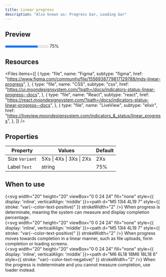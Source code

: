 ```yaml
---
title: Linear progress
description: "Also known as: Progress bar, Loading bar"
---
```


## Preview

<div className="w-full bg-primary h-[320px] flex items-center justify-center border border-primary gap-4">
  <div className="moon-linear-progress-wrapper">
    <progress
      value="75"
      max="100"
      id="linearProgress"
      className="moon-linear-progress w-[320px]"
    ></progress>
    <label htmlFor="linearProgress">75%</label>
  </div>
</div>

## Resources

<Files
  items={[
    {
      type: "file",
      name: "Figma",
      subtype: "figma",
      href: "https://www.figma.com/community/file/1556938779817129788/mds-linear-progress",
    },
    {
      type: "file",
      name: "CSS",
      subtype: "css",
      href: "https://ui.moondesignsystem.com/?path=/docs/indicators-status-linear-progress--docs",
    },
    {
      type: "file",
      name: "React",
      subtype: "react",
      href: "https://react.moondesignsystem.com/?path=/docs/indicators-status-linear-progress--docs",
    },
    {
      type: "file",
      name: "LiveView",
      subtype: "elixir",
      href: "https://liveview.moondesignsystem.com/indicators_&_status/linear_progress",
    },
  ]}
/>

## Properties

| **Property**   | **Values**               | **Default** |
| -------------- | ------------------------ | ----------- |
| Size `Variant` | 5Xs \| 4Xs \| 3Xs \| 2Xs | 2Xs         |
| Label `Text`   | string                   | 75%         |

## When to use

{<svg width="20" height="20" viewBox="0 0 24 24" fill="none" style={{ display: 'inline', verticalAlign: 'middle' }}><path d="M5 13l4 4L19 7" style={{ stroke: "var(--color-text-positive)" }} strokeWidth="2" /></svg>} When progress is determinate, meaning the system can measure and display completion percentage. <br/>
{<svg width="20" height="20" viewBox="0 0 24 24" fill="none" style={{ display: 'inline', verticalAlign: 'middle' }}><path d="M5 13l4 4L19 7" style={{ stroke: "var(--color-text-positive)" }} strokeWidth="2" /></svg>} When progress moves towards completion in a linear manner, such as file uploads, form completion or loading screens. <br/>
{<svg width="20" height="20" viewBox="0 0 24 24" fill="none" style={{ display: 'inline', verticalAlign: 'middle' }}><path d="M6 6L18 18M6 18L18 6" style={{ stroke: "var(--color-text-negative)" }} strokeWidth="2" /></svg>} When the progress is indeterminate and you cannot measure completion, use loader instead. <br/>
